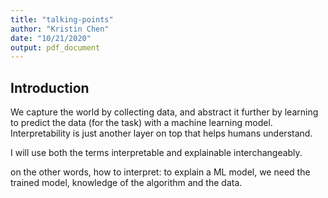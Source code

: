 ```yaml
---
title: "talking-points"
author: "Kristin Chen"
date: "10/21/2020"
output: pdf_document
---
```


## Introduction
We capture the world by collecting data, and abstract it further by learning to predict the data (for the task) with a machine learning model. Interpretability is just another layer on top that helps humans understand.

I will use both the terms interpretable and explainable interchangeably.

on the other words, how to interpret: to explain a ML model, we need the trained model, knowledge of the algorithm and the data.
